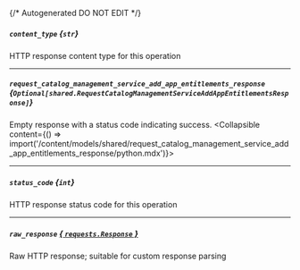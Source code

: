 {/* Autogenerated DO NOT EDIT  */}

##### `content_type` *{`str`}*
HTTP response content type for this operation

---
##### `request_catalog_management_service_add_app_entitlements_response` *{`Optional[shared.RequestCatalogManagementServiceAddAppEntitlementsResponse]`}*
Empty response with a status code indicating success.
<Collapsible content={() => import('/content/models/shared/request_catalog_management_service_add_app_entitlements_response/python.mdx')}>
</Collapsible>

---
##### `status_code` *{`int`}*
HTTP response status code for this operation

---
##### `raw_response` [*{ `requests.Response` }*](https://requests.readthedocs.io/en/latest/api/#requests.Response)
Raw HTTP response; suitable for custom response parsing

